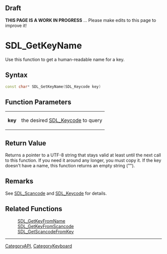 == Draft ==

'''THIS PAGE IS A WORK IN PROGRESS''' ... Please make edits to this page to improve it!


= SDL_GetKeyName =
Use this function to get a human-readable name for a key.


== Syntax ==
<syntaxhighlight lang='c++'>
const char* SDL_GetKeyName(SDL_Keycode key)
</syntaxhighlight>

== Function Parameters ==
{|
|'''key'''
|the desired [[SDL_Keycode]] to query
|}

== Return Value ==
Returns a pointer to a UTF-8 string that stays valid at least until the next call to this function. If you need it around any longer, you must copy it. If the key doesn't have a name, this function returns an empty string (""). <!-- <span style="color: green;">Should key here be bold?  Don't think so.</span> -->

== Remarks ==
See [[SDL_Scancode]] and [[SDL_Keycode]] for details.

== Related Functions ==
:[[SDL_GetKeyFromName]]
:[[SDL_GetKeyFromScancode]]
:[[SDL_GetScancodeFromKey]]

----
[[CategoryAPI]], [[CategoryKeyboard]]
